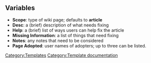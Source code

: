 ==Variables==
*'''Scope''': type of wiki page; defaults to '''article'''
*'''Desc''': a (brief) description of what needs fixing
*'''Help''': a (brief) list of ways users can help fix the article
*'''Missing Information''': a list of things that need fixing
*'''Notes''': any notes that need to be considered
*'''Page Adopted''': user names of adopters; up to three can be listed.
<includeonly>[[Category:Templates]]</includeonly><noinclude>[[Category:Template documentation]]</noinclude>